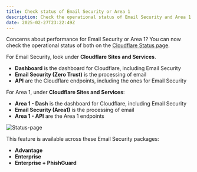 ```yaml
---
title: Check status of Email Security or Area 1
description: Check the operational status of Email Security and Area 1 on the Cloudflare Status page.
date: 2025-02-27T23:22:49Z
---
```


Concerns about performance for Email Security or Area 1? You can now check the operational status of both on the [Cloudflare Status page](https://www.cloudflarestatus.com/). 

For Email Security, look under **Cloudflare Sites and Services**. 

-   **Dashboard** is the dashboard for Cloudflare, including Email Security
-   **Email Security (Zero Trust)** is the processing of email 
-   **API** are the Cloudflare endpoints, including the ones for Email Security

For Area 1, under **Cloudflare Sites and Services**:

-    **Area 1 - Dash** is the dashboard for Cloudflare, including Email Security
-   **Email Security (Area1)** is the processing of email 
-   **Area 1 - API** are the Area 1 endpoints

![Status-page](~/assets/images/changelog/email-security/Status-Page.png)

This feature is available across these Email Security packages:

-  **Advantage**
-  **Enterprise** 
-  **Enterprise + PhishGuard** 